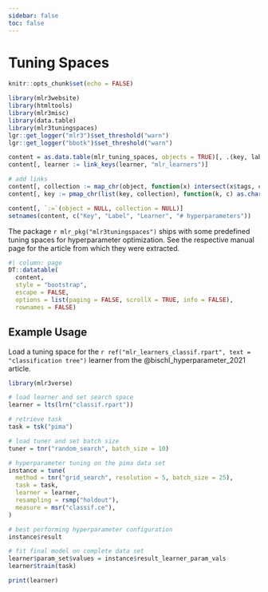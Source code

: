 ```yaml
---
sidebar: false
toc: false
---
```


# Tuning Spaces

```r
knitr::opts_chunk$set(echo = FALSE)

library(mlr3website)
library(htmltools)
library(mlr3misc)
library(data.table)
library(mlr3tuningspaces)
lgr::get_logger("mlr3")$set_threshold("warn")
lgr::get_logger("bbotk")$set_threshold("warn")

content = as.data.table(mlr_tuning_spaces, objects = TRUE)[, .(key, label, learner, n_values, object)]
content[, learner := link_keys(learner, "mlr_learners")]

# add links
content[, collection := map_chr(object, function(x) intersect(x$tags, c("default", "rbv2")))]
content[, key := pmap_chr(list(key, collection), function(k, c) as.character(a(href = sprintf("https://mlr3tuningspaces.mlr-org.com/reference/tuning_spaces_%s.html", c), k)))]

content[, `:=`(object = NULL, collection = NULL)]
setnames(content, c("Key", "Label", "Learner", "# hyperparameters"))
```

The package `r mlr_pkg("mlr3tuningspaces")` ships with some predefined tuning spaces for hyperparameter optimization.
See the respective manual page for the article from which they were extracted.

```r
#| column: page
DT::datatable(
  content,
  style = "bootstrap",
  escape = FALSE,
  options = list(paging = FALSE, scrollX = TRUE, info = FALSE),
  rownames = FALSE)
```

## Example Usage

Load a tuning space for the `r ref("mlr_learners_classif.rpart", text = "classification tree")` learner from the @bischl_hyperparameter_2021 article.

```r
library(mlr3verse)

# load learner and set search space
learner = lts(lrn("classif.rpart"))

# retrieve task
task = tsk("pima")

# load tuner and set batch size
tuner = tnr("random_search", batch_size = 10)

# hyperparameter tuning on the pima data set
instance = tune(
  method = tnr("grid_search", resolution = 5, batch_size = 25),
  task = task,
  learner = learner,
  resampling = rsmp("holdout"),
  measure = msr("classif.ce"),
)

# best performing hyperparameter configuration
instance$result

# fit final model on complete data set
learner$param_set$values = instance$result_learner_param_vals
learner$train(task)

print(learner)
```

